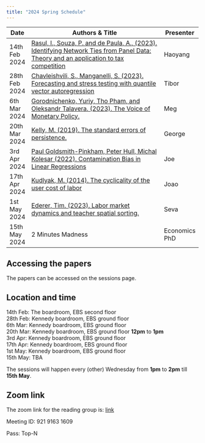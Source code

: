 ```yaml
---
title: "2024 Spring Schedule"
---
```

<!-- To render the document -->
<!-- quarto render -->

| Date          | Authors & Title                                                                                          | Presenter |
|---------------|---------------------------------------------------------------------------------------------------------|---------|
| 14th Feb 2024 | [Rasul, I., Souza, P. and de Paula, A., (2023). Identifying Network Ties from Panel Data: Theory and an application to tax competition](https://arxiv.org/abs/1910.07452)| Haoyang   |
| 28th Feb 2024 | [Chavleishvili, S., Manganelli, S. (2023). Forecasting and stress testing with quantile vector autoregression](https://onlinelibrary.wiley.com/doi/epdf/10.1002/jae.3009) | Tibor   |
| 6th Mar 2024 | [Gorodnichenko, Yuriy, Tho Pham, and Oleksandr Talavera. (2023). The Voice of Monetary Policy.](https://www.aeaweb.org/articles?id=10.1257/aer.20220129)| Meg   |
| 20th Mar 2024  | [Kelly, M. (2019). The standard errors of persistence.](https://papers.ssrn.com/sol3/papers.cfm?abstract_id=3398303)| George  |
| 3rd Apr 2024 | [Paul Goldsmith-Pinkham, Peter Hull, Michal Kolesar (2022). Contamination Bias in Linear Regressions](https://arxiv.org/abs/2106.05024) | Joe   |
| 17th Apr 2024 | [Kudlyak, M. (2014). The cyclicality of the user cost of labor](https://www.richmondfed.us/-/media/richmondfedorg/publications/research/working_papers/2009/pdf/wp09-12r.pdf)| Joao  |
| 1st May 2024  | [Ederer, Tim. (2023). Labor market dynamics and teacher spatial sorting.](https://economics.yale.edu/sites/default/files/2024-01/JMP%20Draft.pdf)| Seva  |
| 15th May 2024 | 2 Minutes Madness| Economics PhD  |

## Accessing the papers
The papers can be accessed on the sessions page. 

## Location and time
14th Feb: The boardroom, EBS second floor<br>
28th Feb: Kennedy boardroom, EBS ground floor<br>
6th Mar: Kennedy boardroom, EBS ground floor<br>
20th Mar: Kennedy boardroom, EBS ground floor <strong>12pm</strong> to <strong>1pm</strong><br>
3rd Apr: Kennedy boardroom, EBS ground floor<br>
17th Apr: Kennedy boardroom, EBS ground floor<br>
1st May: Kennedy boardroom, EBS ground floor<br>
15th May: TBA

The sessions will happen every (other) Wednesday from <strong>1pm</strong> to <strong>2pm</strong> till <strong>15th May</strong>.

## Zoom link
The zoom link for the reading group is: [link](https://zoom.us/j/92191631609?pwd=bHFsN0p1MXh6UlhRT0tiZk90MklBQT09) 

Meeting ID: 921 9163 1609

Pass: Top-N

